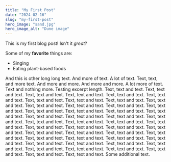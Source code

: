```yaml
---
title: "My First Post"
date: "2024-02-16"
slug: "my-first-post"
hero_image: "sand.jpg"
hero_image_alt: "Dune image"
---
```


This is my first blog post! Isn't it *great*?

Some of my **favorite** things are:

* Singing
* Eating plant-based foods

And this is other long long text. And more of text. A lot of text. Text, text, and more text.
And more and more. And more and more. A lot more of text. Text and nothing more. Testing excerpt length.
Text, text and text.  Text, text and text.  Text, text and text.  Text, text and text.  Text, text and text.
Text, text and text.  Text, text and text.  Text, text and text.  Text, text and text.  Text, text and text.
Text, text and text.  Text, text and text.  Text, text and text.  Text, text and text.  Text, text and text.
Text, text and text.  Text, text and text.  Text, text and text.  Text, text and text.  Text, text and text.
Text, text and text.  Text, text and text.  Text, text and text.  Text, text and text.  Text, text and text.
Text, text and text.  Text, text and text.  Text, text and text.  Text, text and text.  Text, text and text.
Text, text and text.  Text, text and text.  Text, text and text.
Text, text and text.  Text, text and text.  Text, text and text.
Text, text and text.  Text, text and text.  Text, text and text.
Text, text and text.  Text, text and text.  Text, text and text.
Text, text and text.  Text, text and text.  Text, text and text.
Text, text and text.  Text, text and text.  Text, text and text.
Some additional text.
